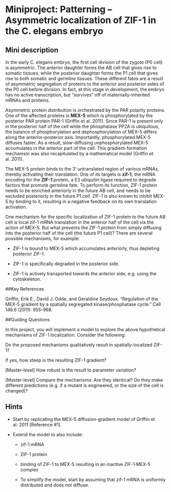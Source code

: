 # Miniproject: Patterning – Asymmetric localization of ZIF-1 in the C. elegans embryo 

## Mini description

In the early C. elegans embryo, the first cell division of the zygote (P0 cell) is asymmetric. The anterior daughter forms the AB cell that gives rise to somatic tissues, while the posterior daughter forms the P1 cell that gives rise to both somatic and germline tissues. These different fates are a result of asymmetric segregation of proteins to the anterior and posterior sides of the P0 cell before division. In fact, at this stage in development, the embryo has no active transcription, but "survives" off of maternally-inherited mRNAs and proteins. 

Asymmetric protein distribution is orchestrated by the PAR polarity proteins. One of the affected proteins is **MEX-5** which is phosphorylated by the posterior PAR protein PAR-1 (Griffin et al. 2011). Since PAR-1 is present only in the posterior half of the cell while the phosphatase PP2A is ubiquitous, the balance of phosphorylation and dephosphorylation of MEX-5 differs along the anterior-posterior axis. Importantly, phosphorylated MEX-5 diffuses faster. As a result, slow-diffusing unphosphorylated MEX-5 accumulates in the anterior part of the cell. This gradient-formation mechanism was also recapitulated by a mathematical model (Griffin et al. 2011). 

The MEX-5 protein binds to the 3' untranslated region of various mRNAs, thereby activating their translation. One of its targets is **zif-1**, the mRNA encoding for the **ZIF-1** protein, a E3 ubiquitin ligase required to degrade factors that promote germline fate. To perform its function, ZIF-1 protein needs to be enriched anteriorly in the future AB cell, and needs to be excluded posteriorly in the future P1 cell. ZIF-1 is also known to inhibit MEX-5 by binding to it, resulting in a negative feedback on its own translation activation. 

One mechanism for the specific localization of ZIF-1 protein to the future AB cell is local zif-1 mRNA translation in the anterior half of the cell via the action of MEX-5. But what prevents the ZIF-1 protein from simply diffusing into the posterior half of the cell (the future P1 cell)? There are several possible mechanisms, for example: 

- ZIF-1 is bound to MEX-5 which accumulates anteriorly, thus depleting posterior ZIF-1. 

- ZIF-1 is specifically degraded in the posterior side. 

- ZIF-1 is actively transported towards the anterior side, e.g. using the cytoskeleton. 

##Key References 

Griffin, Erik E., David J. Odde, and Geraldine Seydoux. "Regulation of the MEX-5 gradient by a spatially segregated kinase/phosphatase cycle." Cell 146.6 (2011): 955-968. 

##Guiding Questions 

In this project, you will implement a model to explore the above hypothetical mechanisms of ZIF-1 localization. Consider the following: 

Do the proposed mechanisms qualitatively result in spatially-localized ZIF-1? 

If yes, how steep is the resulting ZIF-1 gradient? 

[Master-level] How robust is the result to parameter variation? 

[Master-level] Compare the mechanisms: Are they identical? Do they make different predictions (e.g. if a mutant is engineered, or the size of the cell is changed)? 

## Hints 

- Start by replicating the MEX-5 diffusion-gradient model of Griffin et al. 2011 [Reference #1]. 

- Extend the model to also include: 

    - zif-1 mRNA 

    - ZIF-1 protein 

    - binding of ZIF-1 to MEX-5 resulting in an inactive ZIF-1·MEX-5 complex 

    - To simplify the model, start by assuming that zif-1 mRNA is uniformly distributed and does not diffuse. 

 
